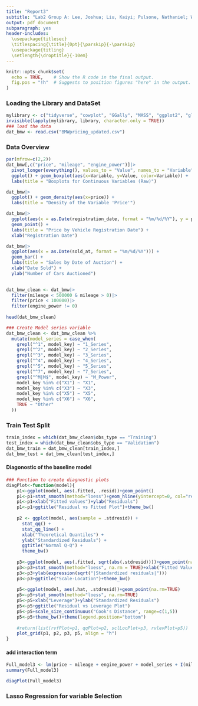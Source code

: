 ```yaml
---
title: "Report3"
subtitle: "Lab2 Group A: Lee, Joshua; Liu, Kaiyi; Pulsone, Nathaniel; Wang, Mengyao; Xu, Zexian; Yang, Xiaojing"
output: pdf_document
subparagraph: yes
header-includes:
  \usepackage{titlesec}
  \titlespacing{\title}{0pt}{\parskip}{-\parskip}
  \usepackage{titling}
  \setlength{\droptitle}{-10em}
---
```


\vspace{-10truemm}

```r
knitr::opts_chunk$set(
  echo = TRUE,    # Show the R code in the final output.
  fig.pos = "!h"  # Suggests to position figures "here" in the output.
)
```

### Loading the Library and DataSet

```r
mylibrary <- c("tidyverse", "cowplot", "GGally", "MASS", "ggplot2", "glmnet", "data.table", "car")
invisible(lapply(mylibrary, library, character.only = TRUE))
### load the data
dat_bmw <- read.csv("BMWpricing_updated.csv")
```

### Data Overview
```r
par(mfrow=c(2,2))
dat_bmw[,c("price", "mileage", "engine_power")]|>
  pivot_longer(everything(), values_to = "Value", names_to = "Variable") |>
  ggplot() + geom_boxplot(aes(x=Variable, y=Value, color=Variable)) +
  labs(title = "Boxplots for Continuous Variables (Raw)")

dat_bmw|>
  ggplot() + geom_density(aes(x=price)) +
  labs(title = "Density of the Variable 'Price'")

dat_bmw|>
  ggplot(aes(x = as.Date(registration_date, format = "%m/%d/%Y"), y = price)) +
  geom_point() + 
  labs(title = "Price by Vehicle Registration Date") +
  xlab("Registration Date")

dat_bmw|>
  ggplot(aes(x = as.Date(sold_at, format = "%m/%d/%Y"))) +
  geom_bar() + 
  labs(title = "Sales by Date of Auction") +
  xlab("Date Sold") +
  ylab("Number of Cars Auctioned")
  
```

```r
dat_bmw_clean <- dat_bmw|>
  filter(mileage < 500000 & mileage > 0)|>
  filter(price < 100000)|>
  filter(engine_power != 0)
  
head(dat_bmw_clean)
```

```R
### Create Model series variable
dat_bmw_clean <- dat_bmw_clean %>%
  mutate(model_series = case_when(
    grepl("^1", model_key) ~ "1_Series",
    grepl("^2", model_key) ~ "2_Series",
    grepl("^3", model_key) ~ "3_Series",
    grepl("^4", model_key) ~ "4_Series",
    grepl("^5", model_key) ~ "5_Series",
    grepl("^7", model_key) ~ "7_Series",
    grepl("^M|M$", model_key) ~ "M_Power",
    model_key %in% c("X1") ~ "X1",
    model_key %in% c("X3") ~ "X3",
    model_key %in% c("X5") ~ "X5",
    model_key %in% c("X6") ~ "X6",
    TRUE ~ "Other"
  ))
```

### Train Test Split
```R
train_index = which(dat_bmw_clean$obs_type == "Training")
test_index = which(dat_bmw_clean$obs_type == "Validation")
dat_bmw_train = dat_bmw_clean[train_index,]
dat_bmw_test = dat_bmw_clean[test_index,]
```

#### Diagonostic of the baseline model

```r
### Function to create diagnostic plots
diagPlot<-function(model){
    p1<-ggplot(model, aes(.fitted, .resid))+geom_point()
    p1<-p1+stat_smooth(method="loess")+geom_hline(yintercept=0, col="red", linetype="dashed")
    p1<-p1+xlab("Fitted values")+ylab("Residuals")
    p1<-p1+ggtitle("Residual vs Fitted Plot")+theme_bw()
    
    p2 <- ggplot(model, aes(sample = .stdresid)) +
      stat_qq() +
      stat_qq_line() +
      xlab("Theoretical Quantiles") +
      ylab("Standardized Residuals") +
      ggtitle("Normal Q-Q") +
      theme_bw()
    
    p3<-ggplot(model, aes(.fitted, sqrt(abs(.stdresid))))+geom_point(na.rm=TRUE)
    p3<-p3+stat_smooth(method="loess", na.rm = TRUE)+xlab("Fitted Value")
    p3<-p3+ylab(expression(sqrt("|Standardized residuals|")))
    p3<-p3+ggtitle("Scale-Location")+theme_bw()
    
    p5<-ggplot(model, aes(.hat, .stdresid))+geom_point(na.rm=TRUE)
    p5<-p5+stat_smooth(method="loess", na.rm=TRUE)
    p5<-p5+xlab("Leverage")+ylab("Standardized Residuals")
    p5<-p5+ggtitle("Residual vs Leverage Plot")
    p5<-p5+scale_size_continuous("Cook's Distance", range=c(1,5))
    p5<-p5+theme_bw()+theme(legend.position="bottom")
    
    #return(list(rvfPlot=p1, qqPlot=p2, sclLocPlot=p3, rvlevPlot=p5))
    plot_grid(p1, p2, p3, p5, align = "h")
}
```


#### add interaction term
```r
Full_model3 <- lm(price ~ mileage + engine_power + model_series + I(mileage^(1/2)) + mileage:engine_power, data = dat_bmw_clean)
summary(Full_model3)

diagPlot(Full_model3)
```
### Lasso Regression for variable Selection








